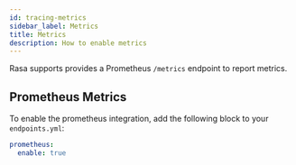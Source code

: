 ```yaml
---
id: tracing-metrics
sidebar_label: Metrics
title: Metrics
description: How to enable metrics
---
```


Rasa supports provides a Prometheus `/metrics` endpoint to report metrics.


## Prometheus Metrics

To enable the prometheus integration, add the following block to your `endpoints.yml`:

```yml
prometheus:
  enable: true
```
